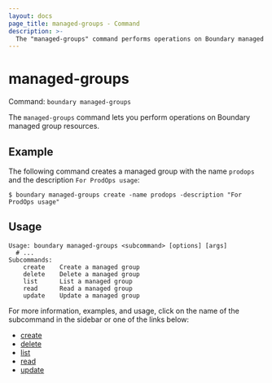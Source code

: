 ```yaml
---
layout: docs
page_title: managed-groups - Command
description: >-
  The "managed-groups" command performs operations on Boundary managed group resources. Managed groups represent collections of accounts.
---
```


# managed-groups

Command: `boundary managed-groups`

The `managed-groups` command lets you perform operations on Boundary managed group resources.

## Example

The following command creates a managed group with the name `prodops` and the description `For ProdOps usage`:

```shell-session
$ boundary managed-groups create -name prodops -description "For ProdOps usage"
```

## Usage

<CodeBlockConfig hideClipboard>

```shell-session
Usage: boundary managed-groups <subcommand> [options] [args]
  # ...
Subcommands:
    create    Create a managed group
    delete    Delete a managed group
    list      List a managed group
    read      Read a managed group
    update    Update a managed group
```

</CodeBlockConfig>

For more information, examples, and usage, click on the name
of the subcommand in the sidebar or one of the links below:

- [create](/boundary/docs/commands/managed-groups/create)
- [delete](/boundary/docs/commands/managed-groups/delete)
- [list](/boundary/docs/commands/managed-groups/list)
- [read](/boundary/docs/commands/managed-groups/read)
- [update](/boundary/docs/commands/managed-groups/update)
